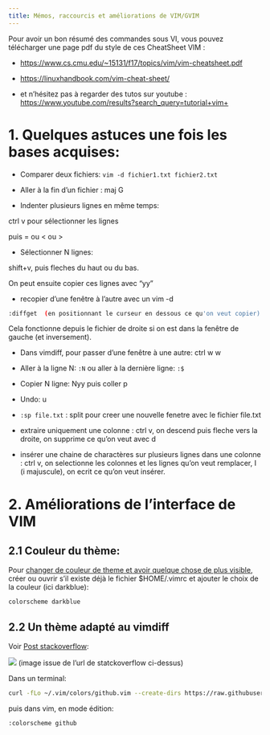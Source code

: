 ```yaml
---
title: Mémos, raccourcis et améliorations de VIM/GVIM
---
```


Pour avoir un bon résumé des commandes sous VI, vous pouvez télécharger une page pdf du style de ces CheatSheet VIM : 

- [https://www.cs.cmu.edu/~15131/f17/topics/vim/vim-cheatsheet.pdf](https://www.cs.cmu.edu/~15131/f17/topics/vim/vim-cheatsheet.pdf)

- [https://linuxhandbook.com/vim-cheat-sheet/](https://linuxhandbook.com/vim-cheat-sheet/)

- et n'hésitez pas à regarder des tutos sur youtube : [https://www.youtube.com/results?search_query=tutorial+vim+](https://www.youtube.com/results?search_query=tutorial+vim+)


# 1. Quelques astuces une fois les bases acquises:


- Comparer deux fichiers: `vim -d fichier1.txt fichier2.txt`

- Aller à la fin d'un fichier : maj G

- Indenter plusieurs lignes en même temps:

ctrl v pour sélectionner les lignes

puis = ou < ou >

- Sélectionner N lignes: 

shift+v, puis fleches du haut ou du bas. 

On peut ensuite copier ces lignes avec "yy"

- recopier d'une fenêtre à l'autre avec un vim -d 
```bash
:diffget  (en positionnant le curseur en dessous ce qu'on veut copier)
```

Cela fonctionne depuis le fichier de droite si on est dans la fenêtre de gauche (et inversement).

- Dans vimdiff, pour passer d'une fenêtre à une autre:
ctrl w w 

- Aller à la ligne N:  `:N` ou aller à la dernière ligne: `:$`

- Copier N ligne: Nyy puis coller p

- Undo: u

- `:sp file.txt` : split pour creer une nouvelle fenetre avec le fichier file.txt

- extraire uniquement une colonne : ctrl v, on descend puis fleche vers la droite, on supprime ce qu'on veut avec d 

- insérer une chaine de charactères sur plusieurs lignes dans  une colonne : ctrl v, on selectionne les colonnes et les lignes qu'on veut remplacer, I (i majuscule), on ecrit ce qu'on veut insérer. 




# 2. Améliorations de l'interface de VIM


## 2.1 Couleur du thème:

Pour [changer de couleur de theme et avoir quelque chose de plus visible](https://vi.stackexchange.com/questions/13458/make-vim-show-all-the-colors), 
créer ou ouvrir s'il existe déjà le fichier $HOME/.vimrc et ajouter le choix de la couleur (ici darkblue):
```bash
colorscheme darkblue
```

## 2.2 Un thème adapté au vimdiff

Voir [Post stackoverflow](https://stackoverflow.com/questions/2019281/load-different-colorscheme-when-using-vimdiff):

![](../images/vim_01.png)
(image issue de l'url de statckoverflow ci-dessus)

Dans un terminal:
```bash
curl -fLo ~/.vim/colors/github.vim --create-dirs https://raw.githubusercontent.com/endel/vim-github-colorscheme/master/colors/github.vim
```
puis dans vim, en mode édition:
```bash
:colorscheme github
```